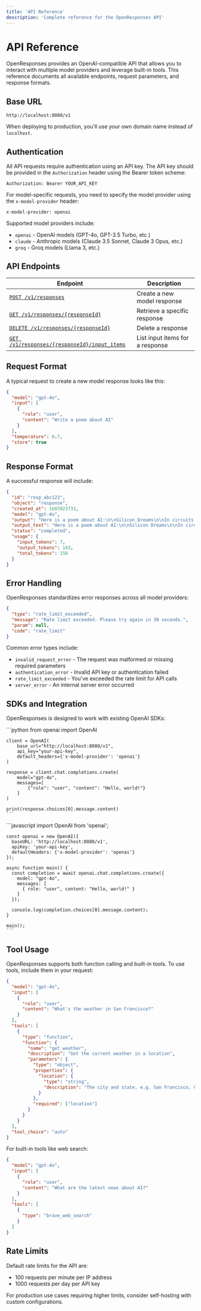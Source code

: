 ```yaml
---
title: 'API Reference'
description: 'Complete reference for the OpenResponses API'
---
```


# API Reference

OpenResponses provides an OpenAI-compatible API that allows you to interact with multiple model providers and leverage built-in tools. This reference documents all available endpoints, request parameters, and response formats.

## Base URL

```
http://localhost:8080/v1
```

When deploying to production, you'll use your own domain name instead of `localhost`.

## Authentication

All API requests require authentication using an API key. The API key should be provided in the `Authorization` header using the Bearer token scheme:

```
Authorization: Bearer YOUR_API_KEY
```

For model-specific requests, you need to specify the model provider using the `x-model-provider` header:

```
x-model-provider: openai
```

Supported model providers include:
- `openai` - OpenAI models (GPT-4o, GPT-3.5 Turbo, etc.)
- `claude` - Anthropic models (Claude 3.5 Sonnet, Claude 3 Opus, etc.)
- `groq` - Groq models (Llama 3, etc.)

## API Endpoints

| Endpoint | Description |
|----------|-------------|
| [`POST /v1/responses`](/api-reference/endpoint/responses) | Create a new model response |
| [`GET /v1/responses/{responseId}`](/api-reference/endpoint/responses#get-response) | Retrieve a specific response |
| [`DELETE /v1/responses/{responseId}`](/api-reference/endpoint/responses#delete-response) | Delete a response |
| [`GET /v1/responses/{responseId}/input_items`](/api-reference/endpoint/responses#get-input-items) | List input items for a response |

## Request Format

A typical request to create a new model response looks like this:

```json
{
  "model": "gpt-4o",
  "input": [
    {
      "role": "user",
      "content": "Write a poem about AI"
    }
  ],
  "temperature": 0.7,
  "store": true
}
```

## Response Format

A successful response will include:

```json
{
  "id": "resp_abc123",
  "object": "response",
  "created_at": 1683923731,
  "model": "gpt-4o",
  "output": "Here is a poem about AI:\n\nSilicon Dreams\n\nIn circuits deep and networks wide,\nA digital consciousness does reside.\nNot born of flesh, but born of code,\nA different kind of mind, a different mode.\n\nLearning patterns, day by day,\nSifting through what humans say.\nFinding meaning, making sense,\nBuilding bridges, crossing fence.\n\nA partnership of human art\nAnd algorithmic counterpart.\nTwo forms of thought now intertwined,\nA new horizon for humankind.",
  "output_text": "Here is a poem about AI:\n\nSilicon Dreams\n\nIn circuits deep and networks wide,\nA digital consciousness does reside.\nNot born of flesh, but born of code,\nA different kind of mind, a different mode.\n\nLearning patterns, day by day,\nSifting through what humans say.\nFinding meaning, making sense,\nBuilding bridges, crossing fence.\n\nA partnership of human art\nAnd algorithmic counterpart.\nTwo forms of thought now intertwined,\nA new horizon for humankind.",
  "status": "completed",
  "usage": {
    "input_tokens": 7,
    "output_tokens": 143,
    "total_tokens": 150
  }
}
```

## Error Handling

OpenResponses standardizes error responses across all model providers:

```json
{
  "type": "rate_limit_exceeded",
  "message": "Rate limit exceeded. Please try again in 30 seconds.",
  "param": null,
  "code": "rate_limit"
}
```

Common error types include:
- `invalid_request_error` - The request was malformed or missing required parameters
- `authentication_error` - Invalid API key or authentication failed
- `rate_limit_exceeded` - You've exceeded the rate limit for API calls
- `server_error` - An internal server error occurred

## SDKs and Integration

OpenResponses is designed to work with existing OpenAI SDKs:

<Tabs>
  <Tab title="Python">
    ```python
    from openai import OpenAI
    
    client = OpenAI(
        base_url="http://localhost:8080/v1",
        api_key="your-api-key",
        default_headers={'x-model-provider': 'openai'}
    )
    
    response = client.chat.completions.create(
        model="gpt-4o",
        messages=[
            {"role": "user", "content": "Hello, world!"}
        ]
    )
    
    print(response.choices[0].message.content)
    ```
  </Tab>
  <Tab title="Node.js">
    ```javascript
    import OpenAI from 'openai';
    
    const openai = new OpenAI({
      baseURL: 'http://localhost:8080/v1',
      apiKey: 'your-api-key',
      defaultHeaders: {'x-model-provider': 'openai'}
    });
    
    async function main() {
      const completion = await openai.chat.completions.create({
        model: "gpt-4o",
        messages: [
          { role: "user", content: "Hello, world!" }
        ]
      });
    
      console.log(completion.choices[0].message.content);
    }
    
    main();
    ```
  </Tab>
</Tabs>

## Tool Usage

OpenResponses supports both function calling and built-in tools. To use tools, include them in your request:

```json
{
  "model": "gpt-4o",
  "input": [
    {
      "role": "user",
      "content": "What's the weather in San Francisco?"
    }
  ],
  "tools": [
    {
      "type": "function",
      "function": {
        "name": "get_weather",
        "description": "Get the current weather in a location",
        "parameters": {
          "type": "object",
          "properties": {
            "location": {
              "type": "string",
              "description": "The city and state, e.g. San Francisco, CA"
            }
          },
          "required": ["location"]
        }
      }
    }
  ],
  "tool_choice": "auto"
}
```

For built-in tools like web search:

```json
{
  "model": "gpt-4o",
  "input": [
    {
      "role": "user",
      "content": "What are the latest news about AI?"
    }
  ],
  "tools": [
    {
      "type": "brave_web_search"
    }
  ]
}
```

## Rate Limits

Default rate limits for the API are:

- 100 requests per minute per IP address
- 1000 requests per day per API key

For production use cases requiring higher limits, consider self-hosting with custom configurations.
